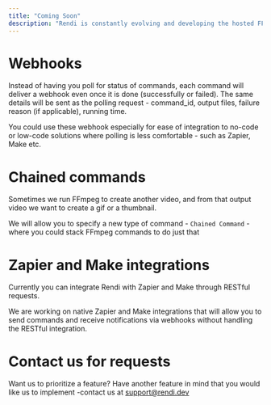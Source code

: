 ```yaml
---
title: "Coming Soon"
description: "Rendi is constantly evolving and developing the hosted FFmpeg capabilities"
---
```


# Webhooks

Instead of having you poll for status of commands, each command will deliver a webhook even once it is done (successfully or failed). The same details will be sent as the polling request - command\_id, output files, failure reason (if applicable), running time.

You could use these webhook especially for ease of integration to no-code or low-code solutions where polling is less comfortable - such as Zapier, Make etc.

# Chained commands

Sometimes we run FFmpeg to create another video, and from that output video we want to create a gif or a thumbnail.&#x20;

We will allow you to specify a new type of command - `Chained Command` - where you could stack FFmpeg commands to do just that

# Zapier and Make integrations

Currently you can integrate Rendi with Zapier and Make through RESTful requests.

We are working on native Zapier and Make integrations that will allow you to send commands and receive notifications via webhooks without handling the RESTful integration.

# Contact us for requests

Want us to prioritize a feature? Have another feature in mind that you would like us to implement -contact us at [support@rendi.dev](mailto:support@rendi.dev)&#x20;